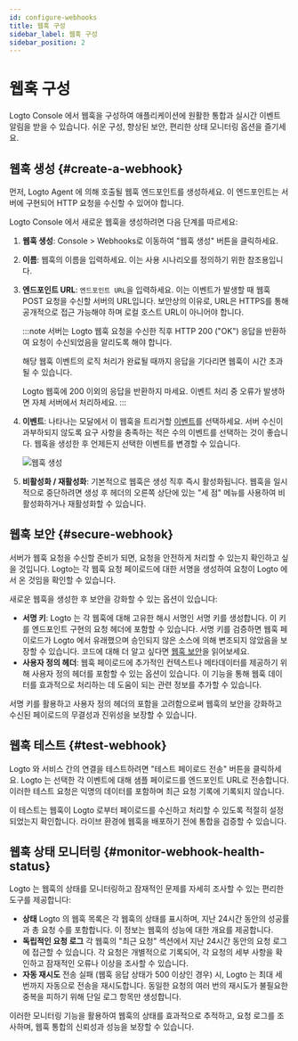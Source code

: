 ```yaml
---
id: configure-webhooks
title: 웹훅 구성
sidebar_label: 웹훅 구성
sidebar_position: 2
---
```


# 웹훅 구성

Logto Console 에서 웹훅을 구성하여 애플리케이션에 원활한 통합과 실시간 이벤트 알림을 받을 수 있습니다. 쉬운 구성, 향상된 보안, 편리한 상태 모니터링 옵션을 즐기세요.

## 웹훅 생성 \{#create-a-webhook}

먼저, Logto Agent 에 의해 호출될 웹훅 엔드포인트를 생성하세요. 이 엔드포인트는 서버에 구현되어 HTTP 요청을 수신할 수 있어야 합니다.

Logto Console 에서 새로운 웹훅을 생성하려면 다음 단계를 따르세요:

1. **웹훅 생성**: <CloudLink to="/webhooks">Console > Webhooks</CloudLink>로 이동하여 "웹훅 생성" 버튼을 클릭하세요.
2. **이름**: 웹훅의 이름을 입력하세요. 이는 사용 시나리오를 정의하기 위한 참조용입니다.
3. **엔드포인트 URL**: `엔드포인트 URL`을 입력하세요. 이는 이벤트가 발생할 때 웹훅 POST 요청을 수신할 서버의 URL입니다. 보안상의 이유로, URL은 HTTPS를 통해 공개적으로 접근 가능해야 하며 로컬 호스트 URL이 아니어야 합니다.

   :::note
   서버는 Logto 웹훅 요청을 수신한 직후 HTTP 200 ("OK") 응답을 반환하여 요청이 수신되었음을 알리도록 해야 합니다.

   해당 웹훅 이벤트의 로직 처리가 완료될 때까지 응답을 기다리면 웹훅이 시간 초과될 수 있습니다.

   Logto 웹훅에 200 이외의 응답을 반환하지 마세요. 이벤트 처리 중 오류가 발생하면 자체 서버에서 처리하세요.
   :::

4. **이벤트**: 나타나는 모달에서 이 웹훅을 트리거할 [이벤트](/developers/webhooks/webhooks-events)를 선택하세요. 서버 수신이 과부하되지 않도록 요구 사항을 충족하는 적은 수의 이벤트를 선택하는 것이 좋습니다. 웹훅을 생성한 후 언제든지 선택한 이벤트를 변경할 수 있습니다.

   ![웹훅 생성](../assets/create-webhook-page.png)

5. **비활성화 / 재활성화**: 기본적으로 웹훅은 생성 직후 즉시 활성화됩니다. 웹훅을 일시적으로 중단하려면 생성 후 헤더의 오른쪽 상단에 있는 "세 점" 메뉴를 사용하여 비활성화하거나 재활성화할 수 있습니다.

## 웹훅 보안 \{#secure-webhook}

서버가 웹훅 요청을 수신할 준비가 되면, 요청을 안전하게 처리할 수 있는지 확인하고 싶을 것입니다. Logto는 각 웹훅 요청 페이로드에 대한 서명을 생성하여 요청이 Logto 에서 온 것임을 확인할 수 있습니다.

새로운 웹훅을 생성한 후 보안을 강화할 수 있는 옵션이 있습니다:

- **서명 키**: Logto 는 각 웹훅에 대해 고유한 해시 서명인 서명 키를 생성합니다. 이 키를 엔드포인트 구현의 요청 헤더에 포함할 수 있습니다. 서명 키를 검증하면 웹훅 페이로드가 Logto 에서 유래했으며 승인되지 않은 소스에 의해 변조되지 않았음을 보장할 수 있습니다. 코드에 대해 더 알고 싶다면 [웹훅 보안](/developers/webhooks/secure-webhooks/)을 읽어보세요.
- **사용자 정의 헤더**: 웹훅 페이로드에 추가적인 컨텍스트나 메타데이터를 제공하기 위해 사용자 정의 헤더를 포함할 수 있는 옵션이 있습니다. 이 기능을 통해 웹훅 데이터를 효과적으로 처리하는 데 도움이 되는 관련 정보를 추가할 수 있습니다.

서명 키를 활용하고 사용자 정의 헤더의 포함을 고려함으로써 웹훅의 보안을 강화하고 수신된 페이로드의 무결성과 진위성을 보장할 수 있습니다.

## 웹훅 테스트 \{#test-webhook}

Logto 와 서비스 간의 연결을 테스트하려면 "테스트 페이로드 전송" 버튼을 클릭하세요. Logto 는 선택한 각 이벤트에 대해 샘플 페이로드를 엔드포인트 URL로 전송합니다. 이러한 테스트 요청은 익명의 데이터를 포함하며 최근 요청 기록에 기록되지 않습니다.

이 테스트는 웹훅이 Logto 로부터 페이로드를 수신하고 처리할 수 있도록 적절히 설정되었는지 확인합니다. 라이브 환경에 웹훅을 배포하기 전에 통합을 검증할 수 있습니다.

## 웹훅 상태 모니터링 \{#monitor-webhook-health-status}

Logto 는 웹훅의 상태를 모니터링하고 잠재적인 문제를 자세히 조사할 수 있는 편리한 도구를 제공합니다:

- **상태**
  Logto 의 웹훅 목록은 각 웹훅의 상태를 표시하며, 지난 24시간 동안의 성공률과 총 요청 수를 포함합니다. 이 정보는 웹훅의 성능에 대한 개요를 제공합니다.
- **독립적인 요청 로그**
  각 웹훅의 "최근 요청" 섹션에서 지난 24시간 동안의 요청 로그에 접근할 수 있습니다. 각 요청은 개별적으로 기록되어, 각 요청의 세부 사항을 확인하고 잠재적인 오류나 이상을 조사할 수 있습니다.
- **자동 재시도**
  전송 실패 (웹훅 응답 상태가 500 이상인 경우) 시, Logto 는 최대 세 번까지 자동으로 전송을 재시도합니다. 동일한 요청의 여러 번의 재시도가 불필요한 중복을 피하기 위해 단일 로그 항목만 생성합니다.

이러한 모니터링 기능을 활용하여 웹훅의 상태를 효과적으로 추적하고, 요청 로그를 조사하며, 웹훅 통합의 신뢰성과 성능을 보장할 수 있습니다.
